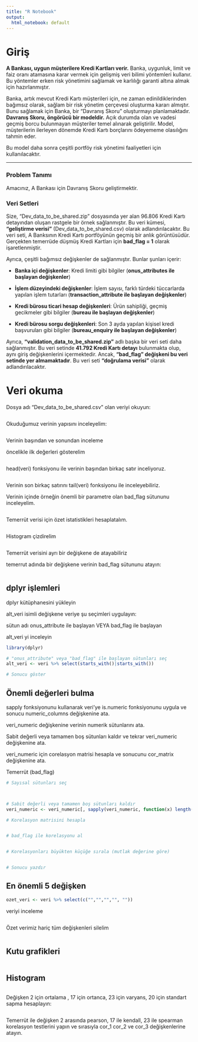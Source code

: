 ```yaml
---
title: "R Notebook"
output:
  html_notebook: default
---
```


# Giriş

**A Bankası, uygun müşterilere Kredi Kartları verir.** Banka, uygunluk, limit ve faiz oranı atamasına karar vermek için gelişmiş veri bilimi yöntemleri kullanır. Bu yöntemler erken risk yönetimini sağlamak ve karlılığı garanti altına almak için hazırlanmıştır.

Banka, artık mevcut Kredi Kartı müşterileri için, ne zaman edinildiklerinden bağımsız olarak, sağlam bir risk yönetim çerçevesi oluşturma kararı almıştır. Bunu sağlamak için Banka, bir “Davranış Skoru” oluşturmayı planlamaktadır. **Davranış Skoru, öngörücü bir modeldir.** Açık durumda olan ve vadesi geçmiş borcu bulunmayan müşteriler temel alınarak geliştirilir. Model, müşterilerin ilerleyen dönemde Kredi Kartı borçlarını ödeyememe olasılığını tahmin eder.

Bu model daha sonra çeşitli portföy risk yönetimi faaliyetleri için kullanılacaktır.

------------------------------------------------------------------------

### **Problem Tanımı**

Amacınız, A Bankası için Davranış Skoru geliştirmektir.

### **Veri Setleri**

Size, “Dev_data_to_be_shared.zip” dosyasında yer alan 96.806 Kredi Kartı detayından oluşan rastgele bir örnek sağlanmıştır. Bu veri kümesi, **“geliştirme verisi”** (Dev_data_to_be_shared.csv) olarak adlandırılacaktır. Bu veri seti, A Banksının Kredi Kartı portföyünün geçmiş bir anlık görüntüsüdür. Gerçekten temerrüde düşmüş Kredi Kartları için **bad_flag = 1** olarak işaretlenmiştir.

Ayrıca, çeşitli bağımsız değişkenler de sağlanmıştır. Bunlar şunları içerir:

-   **Banka içi değişkenler**: Kredi limiti gibi bilgiler (**onus_attributes ile başlayan değişkenler**)

-   **İşlem düzeyindeki değişkenler**: İşlem sayısı, farklı türdeki tüccarlarda yapılan işlem tutarları (**transaction_attribute ile başlayan değişkenler**)

-   **Kredi bürosu ticari hesap değişkenleri**: Ürün sahipliği, geçmiş gecikmeler gibi bilgiler (**bureau ile başlayan değişkenler**)

-   **Kredi bürosu sorgu değişkenleri**: Son 3 ayda yapılan kişisel kredi başvuruları gibi bilgiler (**bureau_enquiry ile başlayan değişkenler**)

Ayrıca, **“validation_data_to_be_shared.zip”** adlı başka bir veri seti daha sağlanmıştır. Bu veri setinde **41.792 Kredi Kartı detayı** bulunmakta olup, aynı giriş değişkenlerini içermektedir. Ancak, **“bad_flag” değişkeni bu veri setinde yer almamaktadır**. Bu veri seti **“doğrulama verisi”** olarak adlandırılacaktır.

# Veri okuma

Dosya adı "Dev_data_to_be_shared.csv" olan veriyi okuyun:

```r

```

Okuduğumuz verinin yapısını inceleyelim:

```r

```

Verinin başından ve sonundan inceleme

öncelikle ilk değerleri gösterelim

```r

```

head(veri) fonksiyonu ile verinin başından birkaç satır inceliyoruz.

```r

```

Verinin son birkaç satırını tail(veri) fonksiyonu ile inceleyebiliriz.

Verinin içinde örneğin önemli bir parametre olan bad_flag sütununu inceleyelim.

```r

```

Temerrüt verisi için özet istatistikleri hesaplatalım.

```r

```

Histogram çizdirelim

```r

```

Temerrüt verisini ayrı bir değişkene de atayabiliriz

temerrut adında bir değişkene verinin bad_flag sütununu atayın:

```r

```

## dplyr işlemleri

dplyr kütüphanesini yükleyin

alt_veri isimli değişkene veriye şu seçimleri uygulayın:

sütun adı onus_attribute ile başlayan VEYA bad_flag ile başlayan

alt_veri yi inceleyin

```r
library(dplyr)

# "onus_attribute" veya "bad_flag" ile başlayan sütunları seç
alt_veri <- veri %>% select(starts_with()|starts_with())

# Sonucu göster

```

## Önemli değerleri bulma

sapply fonksiyonunu kullanarak veri'ye is.numeric fonksiyonunu uygula ve sonucu numeric_columns değişkenine ata.

veri_numeric değişkenine verinin numerik sütunlarını ata.

Sabit değerli veya tamamen boş sütunları kaldır ve tekrar veri_numeric değişkenine ata.

veri_numeric için corelasyon matrisi hesapla ve sonucunu cor_matrix değişkenine ata.

Temerrüt (bad_flag)

```r

# Sayısal sütunları seç



# Sabit değerli veya tamamen boş sütunları kaldır
veri_numeric <- veri_numeric[, sapply(veri_numeric, function(x) length(unique(x[!is.na(x)])) > 1)]

# Korelasyon matrisini hesapla


# bad_flag ile korelasyonu al


# Korelasyonları büyükten küçüğe sırala (mutlak değerine göre)


# Sonucu yazdır


```

## En önemli 5 değişken

```r
ozet_veri <- veri %>% select(c("","","","", ""))
```

veriyi inceleme

```r

```

Özet verimiz hariç tüm değişkenleri silelim

```r

```

## Kutu grafikleri

```r

```

## Histogram

```r

```

Değişken 2 için ortalama , 17 için ortanca, 23 için varyans, 20 için standart sapma hesaplayın:

```r

```

Temerrüt ile değişken 2 arasında pearson, 17 ile kendall, 23 ile spearman korelasyon testlerini yapın ve sırasıyla cor_1 cor_2 ve cor_3 değişkenlerine atayın.

```r

```
